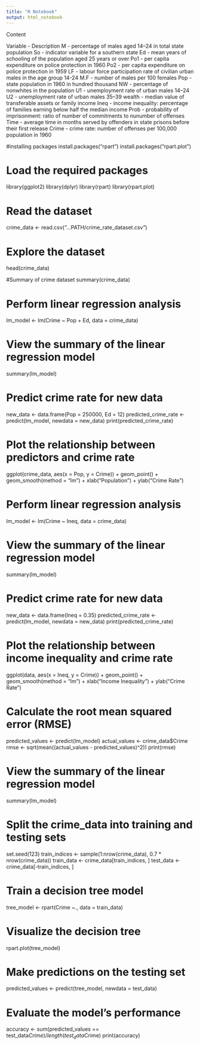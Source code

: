 ```yaml
---
title: "R Notebook"
output: html_notebook
---
```


Content

Variable - Description
M - percentage of males aged 14–24 in total state population
So - indicator variable for a southern state
Ed - mean years of schooling of the population aged 25 years or over
Po1 - per capita expenditure on police protection in 1960
Po2 - per capita expenditure on police protection in 1959
LF - labour force participation rate of civilian urban males in the age group 14-24
M.F - number of males per 100 females
Pop - state population in 1960 in hundred thousand
NW - percentage of nonwhites in the population
U1 - unemployment rate of urban males 14–24
U2 - unemployment rate of urban males 35–39
wealth - median value of transferable assets or family income
Ineq - income inequality: percentage of families earning below half the median income
Prob - probability of imprisonment: ratio of number of commitments to nunumber of offenses
Time - average time in months served by offenders in state prisons before their first release
Crime - crime rate: number of offenses per 100,000 population in 1960


#installing packages
install.packages("rpart")
install.packages("rpart.plot")

# Load the required packages
library(ggplot2)
library(dplyr)
library(rpart)
library(rpart.plot)

# Read the dataset
crime_data <- read.csv("...PATH/crime_rate_dataset.csv")

# Explore the dataset
head(crime_data)

#Summary of crime dataset
summary(crime_data)


# Perform linear regression analysis
lm_model <- lm(Crime ~ Pop + Ed, data = crime_data)

# View the summary of the linear regression model
summary(lm_model)

# Predict crime rate for new data
new_data <- data.frame(Pop = 250000, Ed = 12)
predicted_crime_rate <- predict(lm_model, newdata = new_data)
print(predicted_crime_rate)

# Plot the relationship between predictors and crime rate
ggplot(crime_data, aes(x = Pop, y = Crime)) +
  geom_point() +
  geom_smooth(method = "lm") +
  xlab("Population") +
  ylab("Crime Rate")


# Perform linear regression analysis
lm_model <- lm(Crime ~ Ineq, data = crime_data)

# View the summary of the linear regression model
summary(lm_model)

# Predict crime rate for new data
new_data <- data.frame(Ineq = 0.35)
predicted_crime_rate <- predict(lm_model, newdata = new_data)
print(predicted_crime_rate)

# Plot the relationship between income inequality and crime rate
ggplot(data, aes(x = Ineq, y = Crime)) +
  geom_point() +
  geom_smooth(method = "lm") +
  xlab("Income Inequality") +
  ylab("Crime Rate")
  
  
# Calculate the root mean squared error (RMSE)
predicted_values <- predict(lm_model)
actual_values <- crime_data$Crime
rmse <- sqrt(mean((actual_values - predicted_values)^2))
print(rmse)

# View the summary of the linear regression model
summary(lm_model)


# Split the crime_data into training and testing sets
set.seed(123)
train_indices <- sample(1:nrow(crime_data), 0.7 * nrow(crime_data))
train_data <- crime_data[train_indices, ]
test_data <- crime_data[-train_indices, ]

# Train a decision tree model
tree_model <- rpart(Crime ~., data = train_data)

# Visualize the decision tree
rpart.plot(tree_model)

# Make predictions on the testing set
predicted_values <- predict(tree_model, newdata = test_data)

# Evaluate the model's performance
accuracy <- sum(predicted_values == test_data$Crime) / length(test_data$Crime)
print(accuracy)
